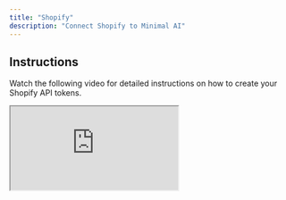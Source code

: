 ```yaml
---
title: "Shopify"
description: "Connect Shopify to Minimal AI"
---
```


## Instructions

Watch the following video for detailed instructions on how to create your Shopify API tokens.

<iframe src="https://www.loom.com/embed/0c4d3e38639f4c06affe960a3234c4f8?sid=3eb39d9f-2718-4d2d-b70b-799ed28cf138" title="Loom Video" className="w-full h-96 rounded-xl" />

To connect your store, fill in the API key and subdomain  through [Dashboard \> Integrations](https://gominimal.ai/dashboard/integrations) \> Shopify.